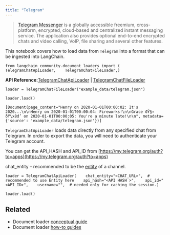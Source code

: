 ```yaml
---
title: "Telegram"
---
```


> [Telegram Messenger](https://web.telegram.org/a/) is a globally accessible freemium, cross-platform, encrypted, cloud-based and centralized instant messaging service. The application also provides optional end-to-end encrypted chats and video calling, VoIP, file sharing and several other features.

This notebook covers how to load data from `Telegram` into a format that can be ingested into LangChain.

```
from langchain_community.document_loaders import (    TelegramChatApiLoader,    TelegramChatFileLoader,)
```

**API Reference:**[TelegramChatApiLoader](https://python.langchain.com/api_reference/community/document_loaders/langchain_community.document_loaders.telegram.TelegramChatApiLoader.html) | [TelegramChatFileLoader](https://python.langchain.com/api_reference/community/document_loaders/langchain_community.document_loaders.telegram.TelegramChatFileLoader.html)

```
loader = TelegramChatFileLoader("example_data/telegram.json")
```

```
loader.load()
```

```
[Document(page_content="Henry on 2020-01-01T00:00:02: It's 2020...\n\nHenry on 2020-01-01T00:00:04: Fireworks!\n\nGrace ðŸ§¤ ðŸ\x8d’ on 2020-01-01T00:00:05: You're a minute late!\n\n", metadata={'source': 'example_data/telegram.json'})]
```

`TelegramChatApiLoader` loads data directly from any specified chat from Telegram. In order to export the data, you will need to authenticate your Telegram account.

You can get the API\_HASH and API\_ID from [https://my.telegram.org/auth?to=apps](https://my.telegram.org/auth?to=apps)

chat\_entity – recommended to be the [entity](https://docs.telethon.dev/en/stable/concepts/entities.html?highlight=Entity#what-is-an-entity) of a channel.

```
loader = TelegramChatApiLoader(    chat_entity="<CHAT_URL>",  # recommended to use Entity here    api_hash="<API HASH >",    api_id="<API_ID>",    username="",  # needed only for caching the session.)
```

```
loader.load()
```

## Related

* Document loader [conceptual guide](/src/oss/concepts/document_loaders)
* Document loader [how-to guides](/src/oss/how_to/#document-loaders)
